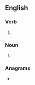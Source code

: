 ==English==

===Verb===
{{head|en|verb form}}

# {{en-third-person singular of|ruckle}}

===Noun===
{{head|en|noun plural form}}

# {{plural of|ruckle|lang=en}}

===Anagrams===
* {{anagrams|en|sculker|suckler}}